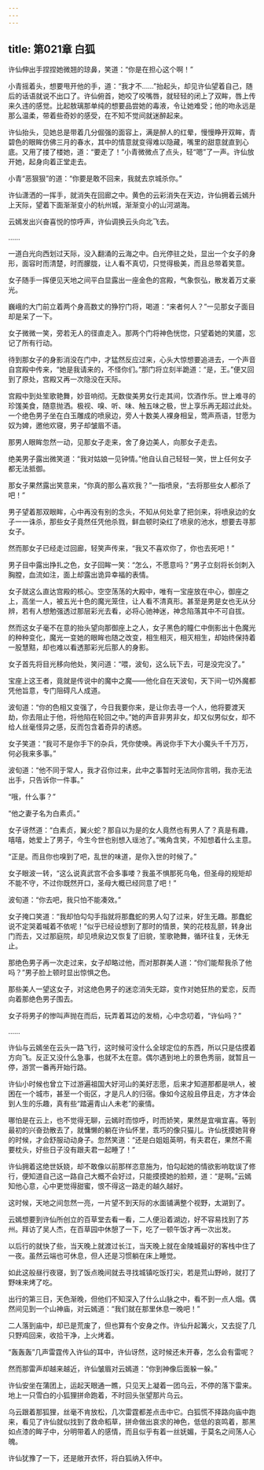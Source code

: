 ```yaml
---
---
---
```

title: 第021章 白狐
---





许仙伸出手捏捏她微翘的琼鼻，笑道：“你是在担心这个啊！”

小青摇着头，想要甩开他的手，道：“我才不……”抬起头，却见许仙望着自己，随后的话语就说不出口了。许仙俯首，她咬了咬嘴唇，就轻轻的闭上了双眸，唇上传来久违的感觉。比起敖璃那单纯的想要品尝她的毒液，令让她难受；他的吻永远是那么温柔，带着些奇妙的感受，在不知不觉间就迷醉起来。

许仙抬头，见她总是带着几分倔强的面容上，满是醉人的红晕，慢慢睁开双眸，青碧色的眼眸仿佛三月的春水，其中的情意就变得难以隐藏，嘴里的甜意就直到心底。又用了搂了楼她，道：“要走了！”小青微微点了点头，轻“嗯”了一声。许仙放开她，起身向着正堂走去。

小青“恶狠狠”的道：“你要是敢不回来，我就去京城杀你。”

许仙潇洒的一挥手，就消失在回廊之中。黄色的云彩消失在天边，许仙拥着云嫣升上天际，望着下面渐渐变小的杭州城，渐渐变小的山河湖海。

云嫣发出兴奋喜悦的惊呼声，许仙调换云头向北飞去。

……

一道白光向西划过天际，没入翻涌的云海之中。白光停驻之处，显出一个女子的身形，面容时而清楚，时而朦胧，让人看不真切，只觉得极美，而且总带着笑意。

女子随手一挥便见天地之间平白显露出一座金色的宫殿，气象恢弘，散发着万丈豪光。

巍峨的大门前立着两个身高数丈的狰狞门将，喝道：“来者何人？”一见那女子面目却是呆了一下。

女子微微一笑，旁若无人的径直走入。那两个门将神色恍惚，只望着她的笑靥，忘记了所有行动。

待到那女子的身影消没在门中，才猛然反应过来，心头大惊想要追进去，一个声音自宫殿中传来，“她是我请来的，不怪你们。”那门将立刻半跪道：“是，王。”便又回到了原处，宫殿又再一次隐没在天际。

宫殿中到处笙歌艳舞，妙音响彻。无数俊美男女行走其间，饮酒作乐。世上难寻的珍馐美食，随意抛洒。极视、嗅、听、味、触五味之极，世上享乐再无超过此处。一个绝色男子坐在白玉雕成的喷泉边，旁人十数美人裸身相呈，莺声燕语，甘愿为奴为婢，邀他欢寝，男子却皱眉不语。

那男人眼眸忽然一动，见那女子走来，舍了身边美人，向那女子走去。

绝美男子露出微笑道：“我对姑娘一见钟情。”他自认自己轻轻一笑，世上任何女子都无法抵御。

那女子果然露出笑意来，“你真的那么喜欢我？”一指喷泉，“去将那些女人都杀了吧！”

男子望着那双眼眸，心中再没有别的念头，不知从何处拿了把剑来，将喷泉边的女子一一诛杀，那些女子竟然任凭他杀戮，鲜血顿时染红了喷泉的池水，想要去寻那女子。

然而那女子已经走过回廊，轻笑声传来，“我又不喜欢你了，你也去死吧！”

男子目中露出挣扎之色，女子回眸一笑：“怎么，不愿意吗？”男子立刻将长剑刺入胸膛，血流如注，面上却露出诡异幸福的表情。

女子就这么直达宫殿的核心。空空荡荡的大殿中，唯有一宝座放在中心，御座之上，高坐一人，被五光十色的魔光笼住，让人看不清真形。甚至是男是女也无从分辨，若有人想勉强透过那层彩光去看，必将心驰神迷，神念陷落其中不可自拔。

然而这女子毫不在意的抬头望向那御座上之人，女子黑色的瞳仁中倒影出十色魔光的种种变化，魔光一变她的眼眸也随之改变，相生相灭，相灭相生，却始终保持着一股慧黠，却也难以看透那彩光后那人的身影。

女子首先将目光移向他处，笑问道：“喂，波旬，这么玩下去，可是没完没了。”

宝座上这王者，竟就是传说中的魔中之魔——他化自在天波旬，天下间一切外魔都凭他旨意，专门阻碍凡人成道。

波旬道：“你的色相又变强了，今日我要你来，是让你去寻一个人，他将要渡天劫，你去阻止于他，将他陷在轮回之中。”她的声音非男非女，却又似男似女，却不给人丝毫怪异之感，反而包含着奇异的诱惑。

女子笑道：“我可不是你手下的杂兵，凭你使唤。再说你手下大小魔头千千万万，何必我来多事。”

波旬道：“他不同于常人，我才召你过来，此中之事暂时无法同你言明，我亦无法出手，只告诉你一件事。”

“哦，什么事？”

“他之妻子名为白素贞。”

女子讶然道：“白素贞，翼火蛇？那自以为是的女人竟然也有男人了？真是有趣，嘻嘻，她爱上了男子，今生今世也别想入瑶池了。”嘴角含笑，不知想着什么主意。

“正是。而且你也嗅到了吧，乱世的味道，是你入世的时候了。”

女子眼波一转，“这么说真武宫不会多事喽？我虽不惧那死乌龟，但圣母的规矩却不能不守，不过你既然开口，圣母大概已经同意了吧！”

波旬道：“你去吧，我只怕不能凑效。”

女子掩口笑道：“我却怕勾勾手指就将那蠢蛇的男人勾了过来，好生无趣。那蠢蛇说不定哭着喊着不依呢！”似乎已经设想到了那时的情景，笑的花枝乱颤，转身出门而去，又过那庭院，却见喷泉边又恢复了旧貌，笙歌艳舞，循环往复，无休无止。

那绝色男子再一次走过来，女子却略过他，而对那群美人道：“你们能帮我杀了他吗？”男子脸上顿时显出惊惧之色。

那些美人一望这女子，对这绝色男子的迷恋消失无踪，变作对她狂热的爱恋，反而向着那绝色男子围去。

女子将男子的惨叫声抛在而后，玩弄着耳边的发梢，心中念叨着，“许仙吗？”

……

许仙与云嫣坐在云头一路飞行，这时候可没什么全球定位的东西，所以只是估摸着方向飞。反正又没什么急事，也就不太在意。偶尔遇到地上的景色秀丽，就暂且一停，游赏一番再开始行路。

许仙小时候也曾立下过游遍祖国大好河山的美好志愿，后来才知道那都是哄人，被困在一个城市，甚至一个街区，才是凡人的归宿。像如今这般且停且走，方才体会到人生的乐趣，真有些“踏遍青山人未老”的豪情。

哪怕是在云上，也不觉得无聊，云嫣时而惊呼，时而娇笑，果然是宜嗔宜喜。等到最初的兴奋劲散去了，就慵懒的躺在许仙怀里，乖巧的像只猫儿。许仙抚摸她背脊的时候，才会舒服动动身子。忽然笑道：“还是白姐姐英明，有夫君在，果然不需要枕头，好些日子没有跟夫君一起睡了！”

许仙拥着这绝世妖娆，却不敢像以前那样恣意施为，怕勾起她的情欲影响耽误了修行，便知道自己这一路自己大概不会好过，只能摸摸她的脸颊，道：“是啊。”云嫣知他心意，心中更觉得甜蜜，恨不得这一路走的越久越好。

这时候，天地之间忽然一亮，一片望不到天际的水面铺满整个视野，太湖到了。

云嫣想要到许仙所创立的百草堂去看一看，二人便沿着湖边，好不容易找到了苏州。拜访了吴人杰，在百草园中休憩了一下，吃了一顿午饭才再一次出发。

以后行的就快了些，当天晚上就渡过长江，当天晚上就在金陵城最好的客栈中住了一夜。虽然云端也可休息，但人还是习惯躺在床上睡觉。

如此这般昼行夜寝，到了饭点晚间就去寻找城镇吃饭打尖，若是荒山野岭，就打了野味来烤了吃。

出行的第三日，天色渐晚，但他们不知深入了什么山脉之中，看不到一点人烟。偶然间见到一个山神庙，对云嫣道：“我们就在那里休息一晚吧！”

二人落到庙中，却已是荒废了，但也算有个安身之作。许仙升起篝火，又去捉了几只野鸡回来，收拾干净，上火烤着。

“轰轰轰”几声雷霆传入许仙的耳中，许仙讶然，这时候还未开春，怎么会有雷呢？

然而那雷声却越来越近，许仙皱眉对云嫣道：“你到神像后面躲一躲。”

许仙安坐在蒲团上，运起天眼通一瞧，只见天上凝着一团乌云，不停的落下雷来。地上一只雪白的小狐狸拼命跑着，不时回头张望那片乌云。

乌云跟着那狐狸，丝毫不肯放松，几次雷霆都差点击中它。白狐慌不择路向庙中跑来，看见了许仙就似找到了救命稻草，拼命做出哀求的神色，低低的哀鸣着，那黑如点漆的眸子中，分明带着人的感情，而且似乎有着一丝妩媚，于莫名之间荡人心魄。

许仙犹豫了一下，还是敞开衣怀，将白狐纳入怀中。